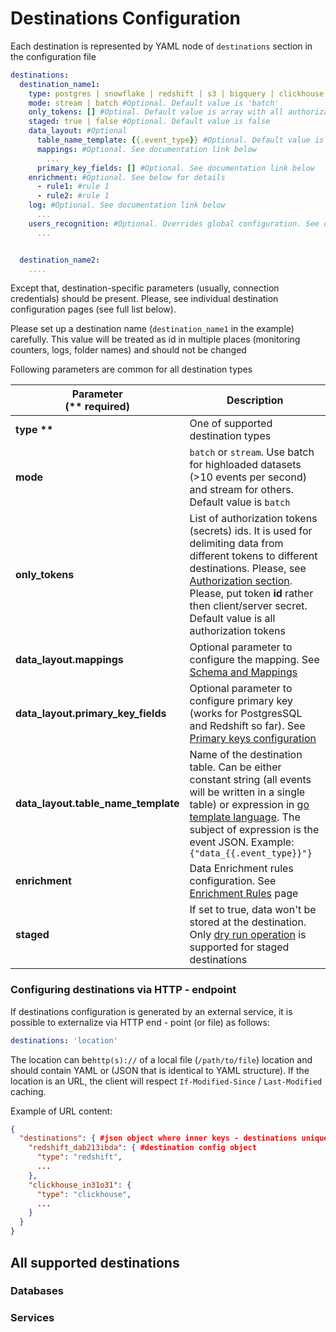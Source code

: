 

# Destinations Configuration


Each destination is represented by YAML node of `destinations` section in the configuration file

```yaml
destinations:
  destination_name1:
    type: postgres | snowflake | redshift | s3 | bigquery | clickhouse | google_analytics | facebook
    mode: stream | batch #Optional. Default value is 'batch'
    only_tokens: [] #Optinal. Default value is array with all authorization tokens
    staged: true | false #Optional. Default value is false
    data_layout: #Optional
      table_name_template: {{.event_type}} #Optional. Default value is 'events'
      mappings: #Optional. See documentation link below
        ...
      primary_key_fields: [] #Optional. See documentation link below
    enrichment: #Optional. See below for details
      - rule1: #rule 1
      - rule2: #rule 1
    log: #Optional. See documentation link below
      ...
    users_recognition: #Optional. Overrides global configuration. See documentation link below
      ...


  destination_name2:
    ....

```

Except that, destination-specific parameters (usually, connection credentials) should be present.
Please, see individual destination configuration pages (see full list below).

Please set up a destination name (`destination_name1` in the example) carefully.
This value will be treated as id in multiple places (monitoring counters, logs, folder names) and should not be changed

Following parameters are common for all destination types

<table>
    <thead>
    <tr>
        <th>
            Parameter<br/>
            (** required)
        </th>
        <th>Description</th>
    </tr>
    </thead>
    <tbody>
    <tr>
        <td><b>type **</b></td>
        <td>One of supported destination types</td>
    </tr>
    <tr>
        <td><b>mode </b></td>
        <td><code inline="true">batch</code> or <code inline="true">stream</code>. Use batch for highloaded datasets
            (&gt;10 events per second) and stream for others. Default value is <code inline="true">batch</code></td>
    </tr>
    <tr>
        <td><b>only_tokens </b></td>
        <td>List of authorization tokens (secrets) ids. It is used for delimiting
            data from different tokens to different destinations. Please, see <a
                href="/docs/configuration/authorization">Authorization section</a>.
            Please, put token <b>id </b>rather then client/server secret. Default value is all authorization tokens
        </td>
    </tr>
    <tr>
        <td><b>data_layout.mappings</b></td>
        <td>Optional parameter to configure the mapping. See <a href="/docs/configuration/schema-and-mappings">Schema
            and Mappings</a></td>
    </tr>
    <tr>
        <td><b>data_layout.primary_key_fields</b></td>
        <td>Optional parameter to configure primary key (works for PostgresSQL and Redshift so
            far). See <a href="/docs/configuration/primary-keys-configuration">Primary keys
                configuration</a></td>
    </tr>
    <tr>
        <td><b>data_layout.table_name_template</b></td>
        <td>Name of the destination table. Can be either constant string (all events
            will be written in a single table) or expression in <a
                href="https://golang.org/pkg/text/template/#hdr-Actions">go template language</a>.
            The subject of expression is the event JSON. Example:<code inline="true">{"data_{{.event_type}}"}</code></td>
    </tr>
    <tr>
        <td><b>enrichment</b></td>
        <td>Data Enrichment rules configuration. See <a href="/docs/configuration/enrichment-rules">Enrichment
            Rules</a> page
        </td>
    </tr>
    <tr>
        <td><b>staged </b></td>
        <td>If set to true, data won't be stored at the destination. Only <a
            href="/docs/other-features/dry-run-events">dry run operation</a> is
            supported for staged destinations
        </td>
    </tr>
    </tbody>
</table>



### Configuring destinations via HTTP - endpoint

If destinations configuration is generated by an external service, it is possible to externalize via HTTP end - point \(or file\) as follows:

```yaml
destinations: 'location'
```

The location can be`http(s)://` of a local file \(`/path/to/file`\) location and should contain YAML or \(JSON that is identical to YAML structure\). If the location is an URL, the client will respect `If-Modified-Since` / `Last-Modified` caching.

Example of URL content:

```json
{
  "destinations": { #json object where inner keys - destinations unique names
    "redshift_dab213ibda": { #destination config object
      "type": "redshift",
      ...
    },
    "clickhouse_in31o31": {
      "type": "clickhouse",
      ...
    }
  }
}
```

## All supported destinations

### Databases

<LargeLink href="/docs/destinations-configuration/snowflake" title="Snowflake"/>

<LargeLink href="/docs/destinations-configuration/s3" title="AWS S3"/>

<LargeLink href="/docs/destinations-configuration/redshift" title="AWS RedShift"/>

<LargeLink href="/docs/destinations-configuration/postgres" title="Postgres"/>

<LargeLink href="/docs/destinations-configuration/bigquery" title="Google BigQuery"/>

<LargeLink href="/docs/destinations-configuration/clickhouse-destination" title="Clickhouse"/>

### Services

<LargeLink href="/docs/destinations-configuration/google-analytics" title="Google Analytics"/>

<LargeLink href="/docs/destinations-configuration/facebook-conversion-api" title="Facebook Conversion (Pixel) API"/>

<LargeLink href="/docs/destinations-configuration/webhook" title="WebHook"/>

